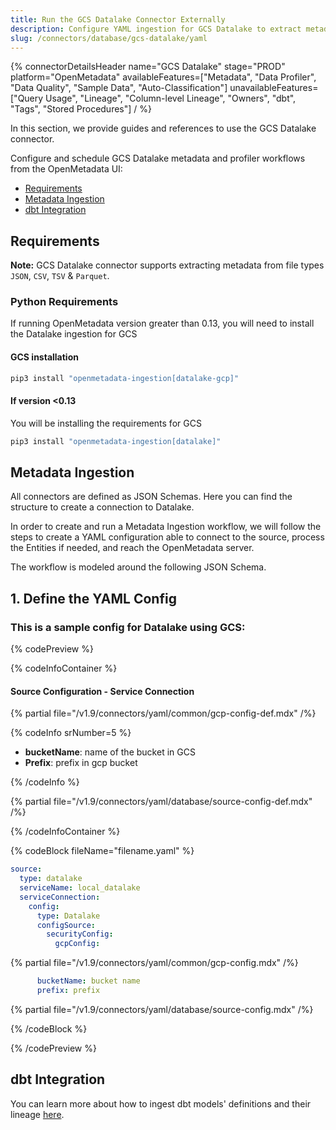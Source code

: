 ```yaml
---
title: Run the GCS Datalake Connector Externally
description: Configure YAML ingestion for GCS Datalake to extract metadata from structured and unstructured file-based storage.
slug: /connectors/database/gcs-datalake/yaml
---
```









{% connectorDetailsHeader
name="GCS Datalake"
stage="PROD"
platform="OpenMetadata"
availableFeatures=["Metadata", "Data Profiler", "Data Quality", "Sample Data", "Auto-Classification"]
unavailableFeatures=["Query Usage", "Lineage", "Column-level Lineage", "Owners", "dbt", "Tags", "Stored Procedures"]
/ %}

In this section, we provide guides and references to use the GCS Datalake connector.

Configure and schedule GCS Datalake metadata and profiler workflows from the OpenMetadata UI:
- [Requirements](#requirements)
- [Metadata Ingestion](#metadata-ingestion)
- [dbt Integration](#dbt-integration)

<ExternalIngestionDeployment />

## Requirements

**Note:** GCS Datalake connector supports extracting metadata from file types `JSON`, `CSV`, `TSV` & `Parquet`.


### Python Requirements

<PythonRequirements />

If running OpenMetadata version greater than 0.13, you will need to install the Datalake ingestion for GCS

#### GCS installation

```bash
pip3 install "openmetadata-ingestion[datalake-gcp]"
```

#### If version <0.13

You will be installing the requirements for GCS

```bash
pip3 install "openmetadata-ingestion[datalake]"
```

## Metadata Ingestion
All connectors are defined as JSON Schemas. Here you can find the structure to create a connection to Datalake.

In order to create and run a Metadata Ingestion workflow, we will follow the steps to create a YAML configuration able to connect to the source, process the Entities if needed, and reach the OpenMetadata server.

The workflow is modeled around the following JSON Schema.

## 1. Define the YAML Config

### This is a sample config for Datalake using GCS:

{% codePreview %}

{% codeInfoContainer %}

#### Source Configuration - Service Connection

{% partial file="/v1.9/connectors/yaml/common/gcp-config-def.mdx" /%}

{% codeInfo srNumber=5 %}

* **bucketName**: name of the bucket in GCS
* **Prefix**: prefix in gcp bucket

{% /codeInfo %}


{% partial file="/v1.9/connectors/yaml/database/source-config-def.mdx" /%}

<IngestionSinkDef />

<WorkflowConfigDef />

{% /codeInfoContainer %}

{% codeBlock fileName="filename.yaml" %}

```yaml {% isCodeBlock=true %}
source:
  type: datalake
  serviceName: local_datalake
  serviceConnection:
    config:
      type: Datalake
      configSource:
        securityConfig:
          gcpConfig:
```
{% partial file="/v1.9/connectors/yaml/common/gcp-config.mdx" /%}

```yaml {% srNumber=5 %}
      bucketName: bucket name
      prefix: prefix
```

{% partial file="/v1.9/connectors/yaml/database/source-config.mdx" /%}

<IngestionSink />

<WorkflowConfig />

{% /codeBlock %}

{% /codePreview %}

<IngestionCli />

## dbt Integration

You can learn more about how to ingest dbt models' definitions and their lineage [here](/connectors/ingestion/workflows/dbt).
